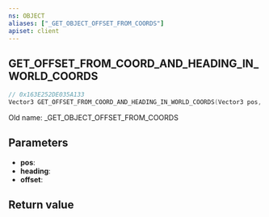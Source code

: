 ```yaml
---
ns: OBJECT
aliases: ["_GET_OBJECT_OFFSET_FROM_COORDS"]
apiset: client
---
```

## GET_OFFSET_FROM_COORD_AND_HEADING_IN_WORLD_COORDS

```c
// 0x163E252DE035A133
Vector3 GET_OFFSET_FROM_COORD_AND_HEADING_IN_WORLD_COORDS(Vector3 pos, float heading, Vector3 offset);
```

Old name: _GET_OBJECT_OFFSET_FROM_COORDS

## Parameters
* **pos**:
* **heading**:
* **offset**:

## Return value